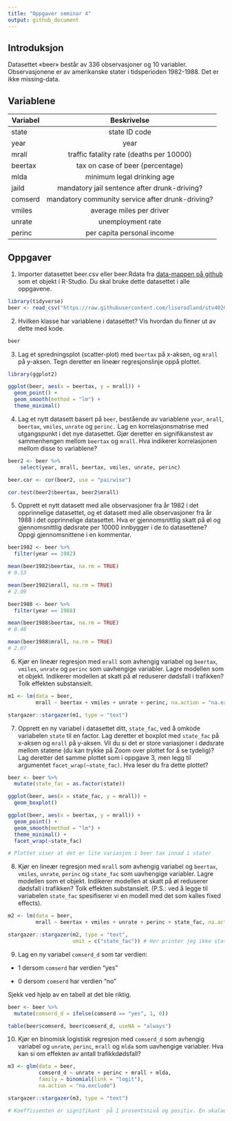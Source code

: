```yaml
---
title: "Oppgaver seminar 4"
output: github_document
---
```

## Introduksjon
Datasettet «beer» består av 336 observasjoner og 10 variabler. Observasjonene er av
amerikanske stater i tidsperioden 1982-1988. Det er ikke missing-data.

## Variablene
| Variabel| Beskrivelse                                      |
| --------| :-----------------------------------------------:|
| state   | state ID code                                    | 
| year    | year                                             |
| mrall   | traffic fatality rate (deaths per 10000)         |
| beertax | tax on case of beer (percentage)                 |
| mlda    | minimum legal drinking age                       |
| jaild   | mandatory jail sentence after drunk-driving?     |
| comserd | mandatory community service after drunk-driving? |
| vmiles  | average miles per driver                         |
| unrate  | unemployment rate                                |
| perinc  | per capita personal income                       |

## Oppgaver

1. Importer datasettet beer.csv eller beer.Rdata fra [data-mappen på github](https://github.com/liserodland/stv4020aR/tree/master/H20-seminarer/Innf%C3%B8ringsseminarer/data) som et objekt i R-Studio.
Du skal bruke dette datasettet i alle oppgavene.

```r
library(tidyverse)
beer <- read_csv("https://raw.githubusercontent.com/liserodland/stv4020aR/master/H20-seminarer/Innf%C3%B8ringsseminarer/data/beer.csv") 
```

2. Hvilken klasse har variablene i datasettet? Vis hvordan du finner ut av dette med kode.


```r
beer
```

3. Lag et spredningsplot (scatter-plot) med `beertax` på x-aksen, og `mrall` på y-aksen. Tegn deretter en lineær regresjonslinje oppå plottet.

```r
library(ggplot2)

ggplot(beer, aes(x = beertax, y = mrall)) +
  geom_point() +
  geom_smooth(method = "lm") +
  theme_minimal()

```

4.  Lag et nytt datasett basert på `beer`, bestående av variablene `year`, `mrall`, `beertax`,
`vmiles`, `unrate` og `perinc.` Lag en korrelasjonsmatrise med utgangspunkt i det nye
datasettet. Gjør deretter en signifikanstest av sammenhengen mellom `beertax` og `mrall`.
Hva indikerer korrelasjonen mellom disse to variablene? 

```r

beer2 <- beer %>% 
    select(year, mrall, beertax, vmiles, unrate, perinc)

beer.cor <- cor(beer2, use = "pairwise")

cor.test(beer2$beertax, beer2$mrall)

```
5. Opprett et nytt datasett med alle observasjoner fra år 1982 i det opprinnelige
datasettet, og et datasett med alle observasjoner fra år 1988 i det opprinnelige
datasettet. Hva er gjennomsnittlig skatt på øl og gjennomsnittlig dødsrate per 10000
innbygger i de to datasettene? Oppgi gjennomsnittene i en kommentar. 

```r
beer1982 <- beer %>% 
  filter(year == 1982)

mean(beer1982$beertax, na.rm = TRUE)
# 0.53

mean(beer1982$mrall, na.rm = TRUE)
# 2.09

beer1988 <- beer %>% 
  filter(year == 1988)

mean(beer1988$beertax, na.rm = TRUE)
# 0.48

mean(beer1988$mrall, na.rm = TRUE)
# 2.07

```

6. Kjør en lineær regresjon med `mrall` som avhengig variabel og `beertax`, `vmiles`, `unrate` og
`perinc` som uavhengige variabler. Lagre modellen som et objekt. Indikerer modellen at
skatt på øl reduserer dødsfall i trafikken? Tolk effekten substansielt. 


```r

m1 <- lm(data = beer, 
         mrall ~ beertax + vmiles + unrate + perinc, na.action = "na.exclude")

stargazer::stargazer(m1, type = "text")

```

7. Opprett en ny variabel i datasettet ditt, `state_fac`, ved å omkode variabelen `state` til en
factor. Lag deretter et boxplot med `state_fac` på x-aksen og `mrall` på y-aksen. Vil du si det
er store variasjoner i dødsrate mellom statene (du kan trykke på Zoom over plottet for å se
tydelig)? Lag deretter det samme plottet som i oppgave 3, men legg til argumentet
`facet_wrap(~state_fac)`. Hva leser du fra dette plottet?


```r
beer <- beer %>% 
  mutate(state_fac = as.factor(state))

ggplot(beer, aes(x = state_fac, y = mrall)) +
  geom_boxplot()

ggplot(beer, aes(x = beertax, y = mrall)) +
  geom_point() +
  geom_smooth(method = "lm") +
  theme_minimal() +
  facet_wrap(~state_fac)

# Plottet viser at det er lite variasjon i beer tax innad i stater
```

8. Kjør en lineær regresjon med `mrall` som avhengig variabel og `beertax`, `vmiles`, `unrate`,
`perinc` og `state_fac` som uavhengige variabler. Lagre modellen som et objekt. Indikerer
modellen at skatt på øl reduserer dødsfall i trafikken? Tolk effekten substansielt. (P.S.:
ved å legge til variabelen `state_fac` spesifiserer vi en modell med det som kalles fixed
effects).

```r
m2 <- lm(data = beer, 
         mrall ~ beertax + vmiles + unrate + perinc + state_fac, na.action = "na.exclude")

stargazer::stargazer(m2, type = "text",
                     omit = c("state_fac")) # Her printer jeg ikke state fixed effects i tabellen pga. lengden


```
9. Lag en ny variabel `comserd_d` som tar verdien:

- 1 dersom `comserd` har verdien "yes"

- 0 dersom `comserd` har verdien "no"

Sjekk ved hjelp av en tabell at det ble riktig. 
```r
beer <- beer %>% 
  mutate(comserd_d = ifelse(comserd == "yes", 1, 0))

table(beer$comserd, beer$comserd_d, useNA = "always")
```


10. Kjør en binomisk logistisk regresjon med `comserd_d` som avhengig variabel og `unrate`, `perinc`, `mrall` og `mlda` som uavhengige variabler. Hva kan si om effekten av antall trafikkdødsfall? 

```r
m3 <- glm(data = beer, 
          comserd_d ~ unrate + perinc + mrall + mlda,
          family = binomial(link = "logit"),
          na.action = "na.exclude")

stargazer::stargazer(m3, type = "text")

# Koeffisienten er signifikant  på 1 prosentsnivå og positiv. En skalaenhets økning i dødsfall øker sannsynligheten for at staten har obligatorisk samfunnstraff om en fyllekjører. 
```

